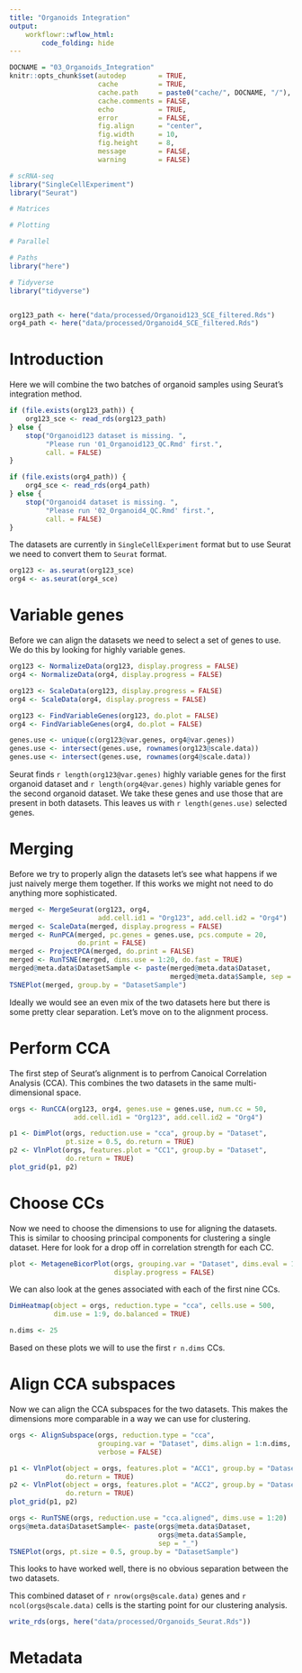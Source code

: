 ```yaml
---
title: "Organoids Integration"
output:
    workflowr::wflow_html:
        code_folding: hide
---
```


```r
DOCNAME = "03_Organoids_Integration"
knitr::opts_chunk$set(autodep        = TRUE,
                      cache          = TRUE,
                      cache.path     = paste0("cache/", DOCNAME, "/"),
                      cache.comments = FALSE,
                      echo           = TRUE,
                      error          = FALSE,
                      fig.align      = "center",
                      fig.width      = 10,
                      fig.height     = 8,
                      message        = FALSE,
                      warning        = FALSE)
```

```r
# scRNA-seq
library("SingleCellExperiment")
library("Seurat")

# Matrices

# Plotting

# Parallel

# Paths
library("here")

# Tidyverse
library("tidyverse")
```

```r

```

```r
org123_path <- here("data/processed/Organoid123_SCE_filtered.Rds")
org4_path <- here("data/processed/Organoid4_SCE_filtered.Rds")
```

Introduction
============

Here we will combine the two batches of organoid samples using Seurat's 
integration method.

```r
if (file.exists(org123_path)) {
    org123_sce <- read_rds(org123_path)
} else {
    stop("Organoid123 dataset is missing. ",
         "Please run '01_Organoid123_QC.Rmd' first.",
         call. = FALSE)
}
```

```r
if (file.exists(org4_path)) {
    org4_sce <- read_rds(org4_path)
} else {
    stop("Organoid4 dataset is missing. ",
         "Please run '02_Organoid4_QC.Rmd' first.",
         call. = FALSE)
}
```

The datasets are currently in `SingleCellExperiment` format but to use Seurat we
need to convert them to `Seurat` format.

```r
org123 <- as.seurat(org123_sce)
org4 <- as.seurat(org4_sce)
```

Variable genes
==============

Before we can align the datasets we need to select a set of genes to use. We
do this by looking for highly variable genes.

```r
org123 <- NormalizeData(org123, display.progress = FALSE)
org4 <- NormalizeData(org4, display.progress = FALSE)

org123 <- ScaleData(org123, display.progress = FALSE)
org4 <- ScaleData(org4, display.progress = FALSE)

org123 <- FindVariableGenes(org123, do.plot = FALSE)
org4 <- FindVariableGenes(org4, do.plot = FALSE)

genes.use <- unique(c(org123@var.genes, org4@var.genes))
genes.use <- intersect(genes.use, rownames(org123@scale.data))
genes.use <- intersect(genes.use, rownames(org4@scale.data))
```

Seurat finds `r length(org123@var.genes)` highly variable genes for the first
organoid dataset and `r length(org4@var.genes)` highly variable genes for
the second organoid dataset. We take these genes and use those that are present
in both datasets. This leaves us with `r length(genes.use)` selected genes.

Merging
=======

Before we try to properly align the datasets let's see what happens if we just 
naively merge them together. If this works we might not need to do anything
more sophisticated.

```r
merged <- MergeSeurat(org123, org4, 
                      add.cell.id1 = "Org123", add.cell.id2 = "Org4")
merged <- ScaleData(merged, display.progress = FALSE)
merged <- RunPCA(merged, pc.genes = genes.use, pcs.compute = 20,
                 do.print = FALSE)
merged <- ProjectPCA(merged, do.print = FALSE)
merged <- RunTSNE(merged, dims.use = 1:20, do.fast = TRUE)
merged@meta.data$DatasetSample <- paste(merged@meta.data$Dataset,
                                        merged@meta.data$Sample, sep = "_")
TSNEPlot(merged, group.by = "DatasetSample")
```

Ideally we would see an even mix of the two datasets here but there is some
pretty clear separation. Let's move on to the alignment process.

Perform CCA
===========

The first step of Seurat's alignment is to perfrom Canoical Correlation Analysis
(CCA). This combines the two datasets in the same multi-dimensional space.

```r
orgs <- RunCCA(org123, org4, genes.use = genes.use, num.cc = 50,
                add.cell.id1 = "Org123", add.cell.id2 = "Org4")

p1 <- DimPlot(orgs, reduction.use = "cca", group.by = "Dataset", 
              pt.size = 0.5, do.return = TRUE)
p2 <- VlnPlot(orgs, features.plot = "CC1", group.by = "Dataset", 
              do.return = TRUE)
plot_grid(p1, p2)
```

Choose CCs
==========

Now we need to choose the dimensions to use for aligning the datasets. This is
similar to choosing principal components for clustering a single dataset. Here
for look for a drop off in correlation strength for each CC.

```r
plot <- MetageneBicorPlot(orgs, grouping.var = "Dataset", dims.eval = 1:50, 
                          display.progress = FALSE)
```

We can also look at the genes associated with each of the first nine CCs.

```r
DimHeatmap(object = orgs, reduction.type = "cca", cells.use = 500, 
           dim.use = 1:9, do.balanced = TRUE)
```

```r
n.dims <- 25
```

Based on these plots we will to use the first `r n.dims` CCs.

Align CCA subspaces
===================

Now we can align the CCA subspaces for the two datasets. This makes the
dimensions more comparable in a way we can use for clustering.

```r
orgs <- AlignSubspace(orgs, reduction.type = "cca",
                      grouping.var = "Dataset", dims.align = 1:n.dims,
                      verbose = FALSE)

p1 <- VlnPlot(object = orgs, features.plot = "ACC1", group.by = "Dataset", 
              do.return = TRUE)
p2 <- VlnPlot(object = orgs, features.plot = "ACC2", group.by = "Dataset", 
              do.return = TRUE)
plot_grid(p1, p2)
```

```r
orgs <- RunTSNE(orgs, reduction.use = "cca.aligned", dims.use = 1:20)
orgs@meta.data$DatasetSample<- paste(orgs@meta.data$Dataset,
                                     orgs@meta.data$Sample,
                                     sep = "_")
TSNEPlot(orgs, pt.size = 0.5, group.by = "DatasetSample")
```

This looks to have worked well, there is no obvious separation between the two
datasets.

This combined dataset of `r nrow(orgs@scale.data)` genes and
`r ncol(orgs@scale.data)` cells is the starting point for our clustering
analysis.

```r
write_rds(orgs, here("data/processed/Organoids_Seurat.Rds"))
```

Metadata
========
